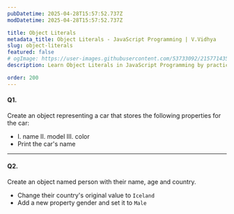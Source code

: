 ```yaml
---
pubDatetime: 2025-04-28T15:57:52.737Z
modDatetime: 2025-04-28T15:57:52.737Z

title: Object Literals
metadata_title: Object Literals - JavaScript Programming | V.Vidhya
slug: object-literals
featured: false
# ogImage: https://user-images.githubusercontent.com/53733092/215771435-25408246-2309-4f8b-a781-1f3d93bdf0ec.png
description: Learn Object Literals in JavaScript Programming by practicing exercises based on real-world scenarios with V.Vidhya.

order: 200
---
```


#### Q1. 

Create an object representing a car that stores the following properties for the car: 

- I. name  II. model  III. color
- Print the car's name

---

#### Q2.

Create an object named person with their name, age and country.

- Change their country's original value to `Iceland`
- Add a new property gender and set it to `Male`